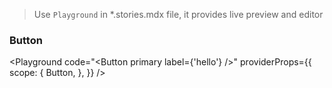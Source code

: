 
<Meta title="Components/Form/Button" />

> Use `Playground` in *.stories.mdx file, it provides live preview and editor

### Button

<Playground
  code="<Button primary label={'hello'} />"
  providerProps={{
    scope: {
      Button,
    },
  }}
/>

<ArgsTable of={Button} />
